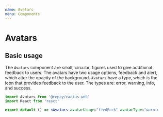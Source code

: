 ```yaml
---
name: Avatars
menu: Components
---
```



# Avatars

## Basic usage

The `Avatars` component are small, circular, figures used to give additional feedback to users. The avatars have two usage options, feedback and alert, which alter the opacity of the background. `Avatars` have a type, which is the icon that provides feedback to the user. The types are: error, warning, info, and success.

```jsx
import Avatars from '@repay/cactus-web'
import React from 'react'

export default () => <Avatars avatarUsage="feedBack" avatarType="warning" />
```
